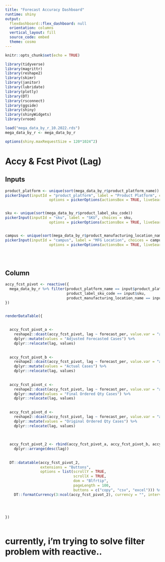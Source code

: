 ```yaml
---
title: "Forecast Accuracy Dashboard"
runtime: shiny
output:
  flexdashboard::flex_dashboard: null
  orientation: columns
  vertical_layout: fill
  source_code: embed
  theme: cosmo
---
```


```r
knitr::opts_chunk$set(echo = TRUE)

library(tidyverse)
library(magrittr)
library(reshape2)
library(skimr)
library(janitor)
library(lubridate)
library(plotly)
library(DT)
library(rsconnect)
library(ggside)
library(shiny)
library(shinyWidgets)
library(vroom)

```

```r

load("mega_data_by_r_10.2022.rds")
mega_data_by_r <- mega_data_by_r

options(shiny.maxRequestSize = 120*1024^2)

```





# Accy & Fcst Pivot (Lag)

Inputs {data-width=500}
-----------------------------------------------------------------------

```r
product_platform <- unique(sort(mega_data_by_r$product_platform_name))
pickerInput(inputId = "product_platform", label = "Product Platform", choices = product_platform,
                    options = pickerOptions(actionsBox = TRUE, liveSearch = TRUE), multiple = TRUE, width = 500, selected = product_platform)


sku <- unique(sort(mega_data_by_r$product_label_sku_code))
pickerInput(inputId = "sku", label = "SKU", choices = sku,
                    options = pickerOptions(actionsBox = TRUE, liveSearch = TRUE), multiple = TRUE, width = 500, selected = sku)


campus <- unique(sort(mega_data_by_r$product_manufacturing_location_name))
pickerInput(inputId = "campus", label = "MFG Location", choices = campus,
                    options = pickerOptions(actionsBox = TRUE, liveSearch = TRUE), multiple = TRUE, width = 500, selected = campus)





```



Column {data-width=500}
-----------------------------------------------------------------------

 

```r

accy_fcst_pivot <- reactive({
  mega_data_by_r %>% filter(product_platform_name == input$product_platform, 
                            product_label_sku_code == input$sku,
                            product_manufacturing_location_name == input$campus)
})


renderDataTable({
  
  
  accy_fcst_pivot_a <- 
    reshape2::dcast(accy_fcst_pivot, lag ~ forecast_per, value.var = "adjusted_forecast_cases", sum) %>% 
    dplyr::mutate(values = "Adjusted Forecasted Cases") %>% 
    dplyr::relocate(lag, values) 
    
  
  accy_fcst_pivot_b <- 
    reshape2::dcast(accy_fcst_pivot, lag ~ forecast_per, value.var = "actual", sum) %>%
    dplyr::mutate(values = "Actual Cases") %>% 
    dplyr::relocate(lag, values)
  
  
  accy_fcst_pivot_c <- 
    reshape2::dcast(accy_fcst_pivot, lag ~ forecast_per, value.var = "as_ordered_quantity", sum) %>% 
    dplyr::mutate(values = "Final Ordered Qty Cases") %>% 
    dplyr::relocate(lag, values) 
  
  
  accy_fcst_pivot_d <- 
    reshape2::dcast(accy_fcst_pivot, lag ~ forecast_per, value.var = "as_original_ordered_quantity", sum) %>% 
    dplyr::mutate(values = "Original Ordered Qty Cases") %>% 
    dplyr::relocate(lag, values)
  
  
  
  accy_fcst_pivot_2 <- rbind(accy_fcst_pivot_a, accy_fcst_pivot_b, accy_fcst_pivot_c, accy_fcst_pivot_d) %>% 
    dplyr::arrange(desc(lag)) 
   
  
  DT::datatable(accy_fcst_pivot_2,
                extensions = "Buttons",
                options = list(scrollY = TRUE,
                               scrollX = TRUE,
                               dom = "Blfrtip",
                               pageLength = 100,
                               buttons = c("copy", "csv", "excel"))) %>% 
    DT::formatCurrency(3:ncol(accy_fcst_pivot_2), currency = "", interval = 3, mark = ",", digits = 0)
  
  

  
})



```


# currently, i'm trying to solve filter problem with reactive.. 


